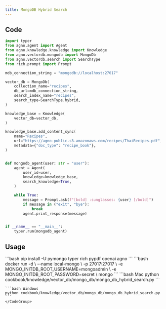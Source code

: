 ```yaml
---
title: MongoDB Hybrid Search
---
```


## Code

```python cookbook/knowledge/vector_db/mongo_db/mongo_db_hybrid_search.py
import typer
from agno.agent import Agent
from agno.knowledge.knowledge import Knowledge
from agno.vectordb.mongodb import MongoDb
from agno.vectordb.search import SearchType
from rich.prompt import Prompt

mdb_connection_string = "mongodb://localhost:27017"

vector_db = MongoDb(
    collection_name="recipes",
    db_url=mdb_connection_string,
    search_index_name="recipes",
    search_type=SearchType.hybrid,
)

knowledge_base = Knowledge(
    vector_db=vector_db,
)

knowledge_base.add_content_sync(
    name="Recipes",
    url="https://agno-public.s3.amazonaws.com/recipes/ThaiRecipes.pdf",
    metadata={"doc_type": "recipe_book"},
)


def mongodb_agent(user: str = "user"):
    agent = Agent(
        user_id=user,
        knowledge=knowledge_base,
        search_knowledge=True,
    )

    while True:
        message = Prompt.ask(f"[bold] :sunglasses: {user} [/bold]")
        if message in ("exit", "bye"):
            break
        agent.print_response(message)


if __name__ == "__main__":
    typer.run(mongodb_agent)
```

## Usage

<Steps>
  <Snippet file="create-venv-step.mdx" />

  <Step title="Install libraries">
    ```bash
    pip install -U pymongo typer rich pypdf openai agno
    ```
  </Step>
  <Step title="Run MongoDB">
   ```bash
docker run -d \
  --name local-mongo \
  -p 27017:27017 \
  -e MONGO_INITDB_ROOT_USERNAME=mongoadmin \
  -e MONGO_INITDB_ROOT_PASSWORD=secret \
  mongo
    ```
  </Step>
  <Step title="Run Agent">
    <CodeGroup>
    ```bash Mac
    python cookbook/knowledge/vector_db/mongo_db/mongo_db_hybrid_search.py
    ```

    ```bash Windows
    python cookbook/knowledge/vector_db/mongo_db/mongo_db_hybrid_search.py
    ```
    </CodeGroup>
  </Step>
</Steps>